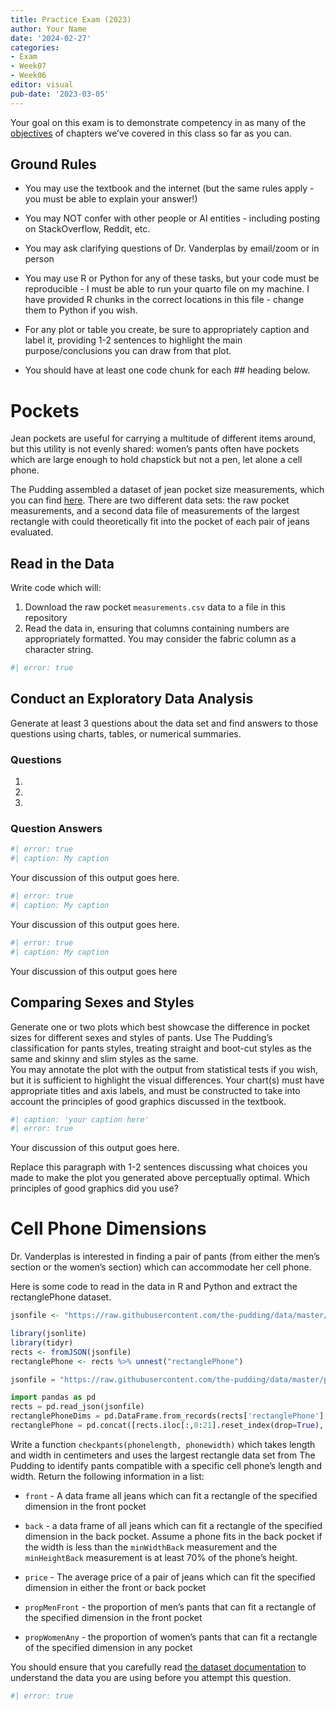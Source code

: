 ```yaml
---
title: Practice Exam (2023)
author: Your Name
date: '2024-02-27'
categories:
- Exam
- Week07
- Week06
editor: visual
pub-date: '2023-03-05'
---
```


Your goal on this exam is to demonstrate competency in as many of the [objectives](objectives.qmd) of chapters we've covered in this class so far as you can.

## Ground Rules

-   You may use the textbook and the internet (but the same rules apply - you must be able to explain your answer!)

-   You may NOT confer with other people or AI entities - including posting on StackOverflow, Reddit, etc.

-   You may ask clarifying questions of Dr. Vanderplas by email/zoom or in person

-   You may use R or Python for any of these tasks, but your code must be reproducible - I must be able to run your quarto file on my machine. I have provided R chunks in the correct locations in this file - change them to Python if you wish.

-   For any plot or table you create, be sure to appropriately caption and label it, providing 1-2 sentences to highlight the main purpose/conclusions you can draw from that plot.

-   You should have at least one code chunk for each \## heading below.

# Pockets

Jean pockets are useful for carrying a multitude of different items around, but this utility is not evenly shared: women's pants often have pockets which are large enough to hold chapstick but not a pen, let alone a cell phone.

The Pudding assembled a dataset of jean pocket size measurements, which you can find [here](https://github.com/the-pudding/data/tree/master/pockets). There are two different data sets: the raw pocket measurements, and a second data file of measurements of the largest rectangle with could theoretically fit into the pocket of each pair of jeans evaluated.

## Read in the Data

Write code which will:

1.  Download the raw pocket `measurements.csv` data to a file in this repository
2.  Read the data in, ensuring that columns containing numbers are appropriately formatted. You may consider the fabric column as a character string.

```r
#| error: true

```

## Conduct an Exploratory Data Analysis

Generate at least 3 questions about the data set and find answers to those questions using charts, tables, or numerical summaries.

### Questions

1.  

2.  

3.  

### Question Answers

```r
#| error: true
#| caption: My caption

```

Your discussion of this output goes here.

```r
#| error: true
#| caption: My caption 


```

Your discussion of this output goes here.

```r
#| error: true
#| caption: My caption

```

Your discussion of this output goes here

## Comparing Sexes and Styles

Generate one or two plots which best showcase the difference in pocket sizes for different sexes and styles of pants. Use The Pudding's classification for pants styles, treating straight and boot-cut styles as the same and skinny and slim styles as the same.\
You may annotate the plot with the output from statistical tests if you wish, but it is sufficient to highlight the visual differences. Your chart(s) must have appropriate titles and axis labels, and must be constructed to take into account the principles of good graphics discussed in the textbook.

```r
#| caption: 'your caption here'
#| error: true

```

Your discussion of this output goes here.

Replace this paragraph with 1-2 sentences discussing what choices you made to make the plot you generated above perceptually optimal. Which principles of good graphics did you use?

# Cell Phone Dimensions

Dr. Vanderplas is interested in finding a pair of pants (from either the men's section or the women's section) which can accommodate her cell phone.

Here is some code to read in the data in R and Python and extract the rectanglePhone dataset.

```r
jsonfile <- "https://raw.githubusercontent.com/the-pudding/data/master/pockets/measurementRectangles.json"

library(jsonlite)
library(tidyr)
rects <- fromJSON(jsonfile)
rectanglePhone <- rects %>% unnest("rectanglePhone")
```

```python
jsonfile = "https://raw.githubusercontent.com/the-pudding/data/master/pockets/measurementRectangles.json"

import pandas as pd
rects = pd.read_json(jsonfile)
rectanglePhoneDims = pd.DataFrame.from_records(rects['rectanglePhone'], nrows = 80)
rectanglePhone = pd.concat([rects.iloc[:,0:21].reset_index(drop=True), rectanglePhoneDims], axis = 1)
```

Write a function `checkpants(phonelength, phonewidth)` which takes length and width in centimeters and uses the largest rectangle data set from The Pudding to identify pants compatible with a specific cell phone's length and width. Return the following information in a list:

-   `front` - A data frame all jeans which can fit a rectangle of the specified dimension in the front pocket

-   `back` - a data frame of all jeans which can fit a rectangle of the specified dimension in the back pocket. Assume a phone fits in the back pocket if the width is less than the `minWidthBack` measurement and the `minHeightBack` measurement is at least 70% of the phone's height.

-   `price` - The average price of a pair of jeans which can fit the specified dimension in either the front or back pocket

-   `propMenFront` - the proportion of men's pants that can fit a rectangle of the specified dimension in the front pocket

-   `propWomenAny` - the proportion of women's pants that can fit a rectangle of the specified dimension in any pocket

You should ensure that you carefully read [the dataset documentation](https://github.com/the-pudding/data/tree/master/pockets) to understand the data you are using before you attempt this question.

```r
#| error: true



```
